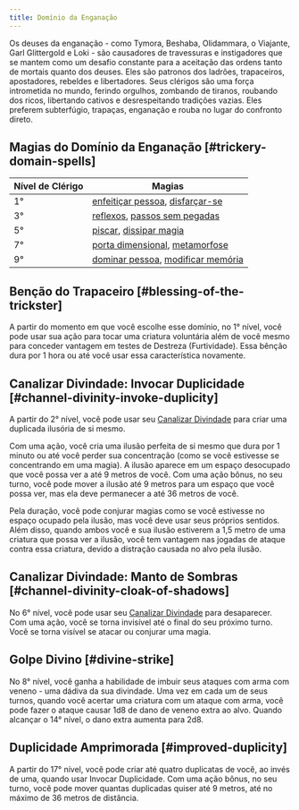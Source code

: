 ```yaml
---
title: Domínio da Enganação
---
```


Os deuses da enganação - como Tymora, Beshaba, Olidammara, o Viajante, Garl Glittergold e Loki - são causadores de travessuras e instigadores que se mantem como um desafio constante para a aceitação das ordens tanto de mortais quanto dos deuses. Eles são patronos dos ladrões, trapaceiros, apostadores, rebeldes e libertadores. Seus clérigos são uma força intrometida no mundo, ferindo orgulhos, zombando de tiranos, roubando dos ricos, libertando cativos e desrespeitando tradições vazias. Eles preferem subterfúgio, trapaças, enganação e rouba no lugar do confronto direto.

## Magias do Domínio da Enganação [#trickery-domain-spells]

| Nível de Clérigo | Magias                                                                                                                             |
| ---------------- | ---------------------------------------------------------------------------------------------------------------------------------- |
| 1°               | [enfeitiçar pessoa](/kompendium/dnd5/spells?name=enfeitiçar+pessoa), [disfarçar-se](/kompendium/dnd5/spells?name=disfarçar-se)     |
| 3°               | [reflexos](/kompendium/dnd5/spells?name=reflexos), [passos sem pegadas](/kompendium/dnd5/spells?name=passos+sem+pegadas)           |
| 5°               | [piscar](/kompendium/dnd5/spells?name=piscar), [dissipar magia](/kompendium/dnd5/spells?name=dissipar+magia)                       |
| 7°               | [porta dimensional](/kompendium/dnd5/spells?name=porta+dimensional), [metamorfose](/kompendium/dnd5/spells?name=metamorfose)       |
| 9°               | [dominar pessoa](/kompendium/dnd5/spells?name=dominar+pessoa), [modificar memória](/kompendium/dnd5/spells?name=modificar+memória) |

## Benção do Trapaceiro [#blessing-of-the-trickster]

A partir do momento em que você escolhe esse domínio, no 1° nível, você pode usar sua ação para tocar uma criatura voluntária além de você mesmo para conceder vantagem em testes de Destreza (Furtividade). Essa bênção dura por 1 hora ou até você usar essa característica novamente.

## Canalizar Divindade: Invocar Duplicidade [#channel-divinity-invoke-duplicity]

A partir do 2° nível, você pode usar seu [Canalizar Divindade](/kompendium/dnd5/classes/cleric#channel-divinity) para criar uma duplicada ilusória de si mesmo.

Com uma ação, você cria uma ilusão perfeita de si mesmo que dura por 1 minuto ou até você perder sua concentração (como se você estivesse se concentrando em uma magia). A ilusão aparece em um espaço desocupado que você possa ver a até 9 metros de você. Com uma ação bônus, no seu turno, você pode mover a ilusão até 9 metros para um espaço que você possa ver, mas ela deve permanecer a até 36 metros de você.

Pela duração, você pode conjurar magias como se você estivesse no espaço ocupado pela ilusão, mas você deve usar seus próprios sentidos. Além disso, quando ambos você e sua ilusão estiverem a 1,5 metro de uma criatura que possa ver a ilusão, você tem vantagem nas jogadas de ataque contra essa criatura, devido a distração causada no alvo pela ilusão.

## Canalizar Divindade: Manto de Sombras [#channel-divinity-cloak-of-shadows]

No 6° nível, você pode usar seu [Canalizar Divindade](/kompendium/dnd5/classes/cleric#channel-divinity) para desaparecer. Com uma ação, você se torna invisível até o final do seu próximo turno. Você se torna visível se atacar ou conjurar uma magia.

## Golpe Divino [#divine-strike]

No 8° nível, você ganha a habilidade de imbuir seus ataques com arma com veneno - uma dádiva da sua divindade. Uma vez em cada um de seus turnos, quando você acertar uma criatura com um ataque com arma, você pode fazer o ataque causar 1d8 de dano de veneno extra ao alvo. Quando alcançar o 14° nível, o dano extra aumenta para 2d8.

## Duplicidade Amprimorada [#improved-duplicity]

A partir do 17° nível, você pode criar até quatro duplicatas de você, ao invés de uma, quando usar <Link href="#channel-divinity-invoke-duplicity">Invocar Duplicidade</Link>. Com uma ação bônus, no seu turno, você pode mover quantas duplicadas quiser até 9 metros, até no máximo de 36 metros de distância.
